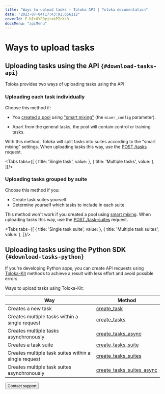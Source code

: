 ```yaml
---
title: "Ways to upload tasks — Toloka API | Toloka documentation"
date: "2023-07-04T17:43:01.656112"
coverId: F_bIcOYF9yjrxkPZrXc3
docsMenu: "apiMenu"
---
```



# Ways to upload tasks

## Uploading tasks using the API `{#download-tasks-api}`

Toloka provides two ways of uploading tasks using the API:

### Uploading each task individually

Choose this method if:

- You [created a pool](https://toloka.ai/docs/api/api-reference/#post-/pools) using ["smart mixing"](/docs/guide/distribute-tasks-by-pages#distribute-tasks-by-pages__smart-mixing) (the `mixer_config` parameter).

- Apart from the general tasks, the pool will contain control or training tasks.

With this method, Toloka will split tasks into suites according to the "smart mixing" settings. When uploading tasks this way, use the [POST /tasks](https://toloka.ai/docs/api/api-reference/#post-/tasks) request.

<Cut title="Sample request">

<Tabs tabs={[
  { title: 'Single task', value: <UploadTasksList1/> },
  { title: 'Multiple tasks', value: <UploadTasksList2/> },
]}/>

</Cut>

### Uploading tasks grouped by suite

Choose this method if you:

- Create task suites yourself.
- Determine yourself which tasks to include in each suite.

This method won't work if you created a pool using [smart mixing](/docs/guide/distribute-tasks-by-pages#smart-mixing). When uploading tasks this way, use the [POST /task-suites](https://toloka.ai/docs/api/api-reference/#post-/task-suites) request.

<Cut title="Sample request">

<Tabs tabs={[
  { title: 'Single task suite', value: <UploadTasksList3/> },
  { title: 'Multiple task suites', value: <UploadTasksList4/> },
]}/>

</Cut>

## Uploading tasks using the Python SDK `{#download-tasks-python}`

If you're developing Python apps, you can create API requests using [Toloka-Kit](/docs/toloka-kit/) methods to achieve a result with less effort and avoid possible errors.

Ways to upload tasks using Toloka-Kit:

Way | Method
----- | -----
Creates a new task | [create_task](/docs/toloka-kit/reference/toloka.client.TolokaClient.create_task)
Creates multiple tasks within a single request | [create_tasks](/docs/toloka-kit/reference/toloka.client.TolokaClient.create_tasks)
Creates multiple tasks asynchronously | [create_tasks_async](/docs/toloka-kit/reference/toloka.client.TolokaClient.create_tasks_async)
Creates a task suite | [create_tasks_suite](/docs/toloka-kit/reference/toloka.client.TolokaClient.create_task_suite)
Creates multiple task suites within a single request | [create_tasks_suites](/docs/toloka-kit/reference/toloka.client.TolokaClient.create_task_suites)
Creates multiple task suites asynchronously | [create_tasks_suites_async](/docs/toloka-kit/reference/toloka.client.TolokaClient.create_task_suites_async)

<Button view="defaultInverse" size="l" type="link" url="/docs/guide/troubleshooting/support?form-source=api-upload-tasks">Contact support</Button>